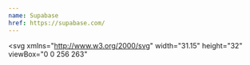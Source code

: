 ```yaml
---
name: Supabase
href: https://supabase.com/
---
```


<svg
  xmlns="http://www.w3.org/2000/svg"
  width="31.15"
  height="32"
  viewBox="0 0 256 263"
>
  <defs>
    <linearGradient
      id="logosSupabaseIcon0"
      x1="20.862%"
      x2="63.426%"
      y1="20.687%"
      y2="44.071%"
    >
      <stop offset="0%" stop-color="#249361" />
      <stop offset="100%" stop-color="#3ECF8E" />
    </linearGradient>
    <linearGradient
      id="logosSupabaseIcon1"
      x1="1.991%"
      x2="21.403%"
      y1="-13.158%"
      y2="34.708%"
    >
      <stop offset="0%" />
      <stop offset="100%" stop-opacity="0" />
    </linearGradient>
  </defs>
  <path
    fill="url(#logosSupabaseIcon0)"
    d="M149.602 258.579c-6.718 8.46-20.338 3.824-20.5-6.977l-2.367-157.984h106.229c19.24 0 29.971 22.223 18.007 37.292z"
  />
  <path
    fill="url(#logosSupabaseIcon1)"
    fill-opacity=".2"
    d="M149.602 258.579c-6.718 8.46-20.338 3.824-20.5-6.977l-2.367-157.984h106.229c19.24 0 29.971 22.223 18.007 37.292z"
  />
  <path
    fill="#3ECF8E"
    d="M106.399 4.37c6.717-8.461 20.338-3.826 20.5 6.976l1.037 157.984H23.037c-19.241 0-29.973-22.223-18.008-37.292z"
  />
</svg>
